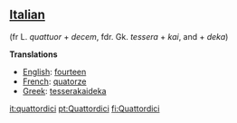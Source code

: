 ==[[Italian]]== (fr L. ''quattuor'' + ''decem'', fdr. Gk. ''tessera'' + ''kai'', and + ''deka'')

'''Translations'''

*[[English]]: [[fourteen]]
*[[French]]: [[quatorze]]
*[[Greek]]: [[tesserakaideka]]

[[it:quattordici]]
[[pt:Quattordici]]
[[fi:Quattordici]]